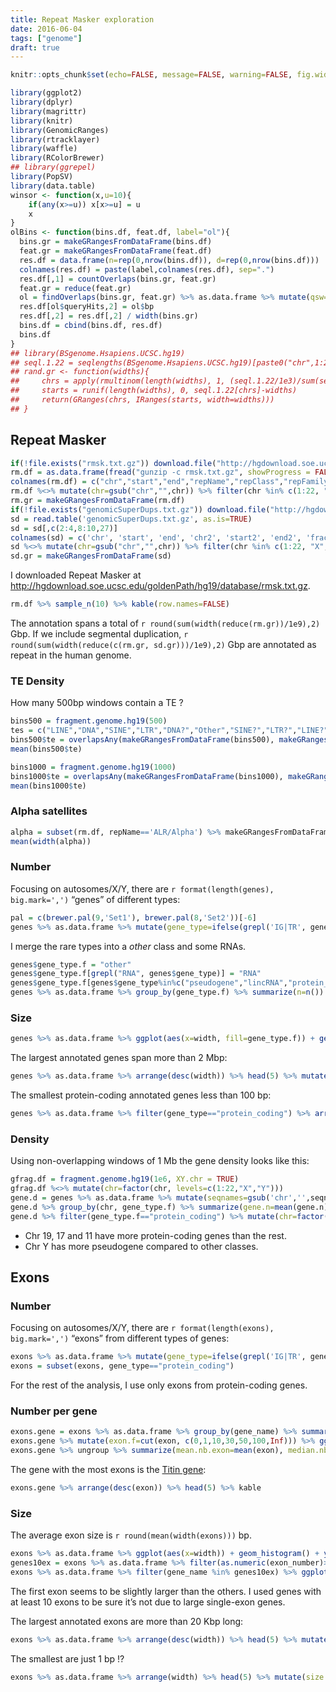 ```yaml
---
title: Repeat Masker exploration
date: 2016-06-04
tags: ["genome"]
draft: true
---
```


```r
knitr::opts_chunk$set(echo=FALSE, message=FALSE, warning=FALSE, fig.width=8)
```

```r
library(ggplot2)
library(dplyr)
library(magrittr)
library(knitr)
library(GenomicRanges)
library(rtracklayer)
library(waffle)
library(RColorBrewer)
## library(ggrepel)
library(PopSV)
library(data.table)
winsor <- function(x,u=10){
    if(any(x>=u)) x[x>=u] = u
    x
}
olBins <- function(bins.df, feat.df, label="ol"){
  bins.gr = makeGRangesFromDataFrame(bins.df)
  feat.gr = makeGRangesFromDataFrame(feat.df)
  res.df = data.frame(n=rep(0,nrow(bins.df)), d=rep(0,nrow(bins.df)))
  colnames(res.df) = paste(label,colnames(res.df), sep=".")
  res.df[,1] = countOverlaps(bins.gr, feat.gr)
  feat.gr = reduce(feat.gr)
  ol = findOverlaps(bins.gr, feat.gr) %>% as.data.frame %>% mutate(qsw=width(pintersect(bins.gr[queryHits], feat.gr[subjectHits]))) %>% group_by(queryHits) %>% summarize(bp=sum(qsw))
  res.df[ol$queryHits,2] = ol$bp
  res.df[,2] = res.df[,2] / width(bins.gr)
  bins.df = cbind(bins.df, res.df)
  bins.df
}
## library(BSgenome.Hsapiens.UCSC.hg19)
## seql.1.22 = seqlengths(BSgenome.Hsapiens.UCSC.hg19)[paste0("chr",1:22)]
## rand.gr <- function(widths){
##     chrs = apply(rmultinom(length(widths), 1, (seql.1.22/1e3)/sum(seql.1.22/1e3)),2,function(e)which(e==1))
##     starts = runif(length(widths), 0, seql.1.22[chrs]-widths)
##     return(GRanges(chrs, IRanges(starts, width=widths)))
## }
```

## Repeat Masker

```r
if(!file.exists("rmsk.txt.gz")) download.file("http://hgdownload.soe.ucsc.edu/goldenPath/hg19/database/rmsk.txt.gz","rmsk.txt.gz")
rm.df = as.data.frame(fread("gunzip -c rmsk.txt.gz", showProgress = FALSE, sel=c(6:8, 11:13)))
colnames(rm.df) = c("chr","start","end","repName","repClass","repFamily")
rm.df %<>% mutate(chr=gsub("chr","",chr)) %>% filter(chr %in% c(1:22, "X", "Y"))
rm.gr = makeGRangesFromDataFrame(rm.df)
if(!file.exists("genomicSuperDups.txt.gz")) download.file("http://hgdownload.soe.ucsc.edu/goldenPath/hg19/database/genomicSuperDups.txt.gz", "genomicSuperDups.txt.gz")
sd = read.table('genomicSuperDups.txt.gz', as.is=TRUE)
sd = sd[,c(2:4,8:10,27)]
colnames(sd) = c('chr', 'start', 'end', 'chr2', 'start2', 'end2', 'fracMatch')
sd %<>% mutate(chr=gsub("chr","",chr)) %>% filter(chr %in% c(1:22, "X", "Y"))
sd.gr = makeGRangesFromDataFrame(sd)
```

I downloaded Repeat Masker at [http://hgdownload.soe.ucsc.edu/goldenPath/hg19/database/rmsk.txt.gz](http://hgdownload.soe.ucsc.edu/goldenPath/hg19/database/rmsk.txt.gz).

```r
rm.df %>% sample_n(10) %>% kable(row.names=FALSE)
```

The annotation spans a total of `r round(sum(width(reduce(rm.gr))/1e9),2)` Gbp. 
If we include segmental duplication, `r round(sum(width(reduce(c(rm.gr, sd.gr)))/1e9),2)` Gbp are annotated as repeat in the human genome.


### TE Density

How many 500bp windows contain a TE ?

```r
bins500 = fragment.genome.hg19(500)
tes = c("LINE","DNA","SINE","LTR","DNA?","Other","SINE?","LTR?","LINE?")
bins500$te = overlapsAny(makeGRangesFromDataFrame(bins500), makeGRangesFromDataFrame(subset(rm.df, repClass %in% tes)))
mean(bins500$te)

bins1000 = fragment.genome.hg19(1000)
bins1000$te = overlapsAny(makeGRangesFromDataFrame(bins1000), makeGRangesFromDataFrame(subset(rm.df, repClass %in% tes)))
mean(bins1000$te)
```

### Alpha satellites

```r
alpha = subset(rm.df, repName=='ALR/Alpha') %>% makeGRangesFromDataFrame
mean(width(alpha))
```


### Number

Focusing on autosomes/X/Y, there are `r format(length(genes), big.mark=',')` "genes" of different types:

```r
pal = c(brewer.pal(9,'Set1'), brewer.pal(8,'Set2'))[-6]
genes %>% as.data.frame %>% mutate(gene_type=ifelse(grepl('IG|TR', gene_type), 'IG/TR', gene_type)) %>% group_by(gene_type) %>% summarize(vals=ceiling(n()/100)) %>% dplyr::rename(names=gene_type) %>% arrange(desc(vals)) %>% as.data.frame %>% waffle(colors=pal[1:15], legend_pos='bottom', rows=15, xlab='1 sq = 100 genes')
```

I merge the rare types into a *other* class and some RNAs.

```r
genes$gene_type.f = "other"
genes$gene_type.f[grepl("RNA", genes$gene_type)] = "RNA"
genes$gene_type.f[genes$gene_type%in%c("pseudogene","lincRNA","protein_coding","miRNA")] = genes$gene_type[genes$gene_type%in%c("pseudogene","lincRNA","protein_coding","miRNA")]
genes %>% as.data.frame %>% group_by(gene_type.f) %>% summarize(n=n()) %>% arrange(desc(n)) %>% kable
```

### Size

```r
genes %>% as.data.frame %>% ggplot(aes(x=width, fill=gene_type.f)) + geom_histogram() + ylab("number of genes") + xlab("gene length (bp)") + theme_bw() + scale_x_log10(breaks=10^(1:6)) + scale_fill_brewer(palette="Set1") + theme(legend.position=c(.99,.99), legend.justification=c(1,1), legend.title=element_blank())
```

The largest annotated genes span more than 2 Mbp:

```r
genes %>% as.data.frame %>% arrange(desc(width)) %>% head(5) %>% mutate(size.Mbp=(width)/1e6) %>% select(seqnames, gene_name, gene_type, size.Mbp) %>% kable
```

The smallest protein-coding annotated genes less than 100 bp:

```r
genes %>% as.data.frame %>% filter(gene_type=="protein_coding") %>% arrange(width) %>% head(5) %>% mutate(size.bp=width) %>% select(seqnames, gene_name, gene_type, size.bp) %>% kable
```

### Density

Using non-overlapping windows of 1 Mb the gene density looks like this:

```r
gfrag.df = fragment.genome.hg19(1e6, XY.chr = TRUE)
gfrag.df %<>% mutate(chr=factor(chr, levels=c(1:22,"X","Y")))
gene.d = genes %>% as.data.frame %>% mutate(seqnames=gsub('chr','',seqnames)) %>% group_by(gene_type.f) %>% do(olBins(gfrag.df, ., "gene"))
gene.d %>% group_by(chr, gene_type.f) %>% summarize(gene.n=mean(gene.n)) %>% ggplot(aes(x=chr, y=gene.n, colour=gene_type.f, group=gene_type.f)) + geom_point() + geom_line() + theme_bw() + ylab("average number of genes per Mb") + scale_colour_brewer(palette="Set1") + theme(legend.position=c(.01,.99), legend.justification=c(0,1), legend.title=element_blank()) + xlab('chromosome')
gene.d %>% filter(gene_type.f=="protein_coding") %>% mutate(chr=factor(chr, levels=rev(levels(chr)))) %>% ggplot(aes(x=start, y=chr)) + geom_tile(aes(fill=gene.n)) + theme_bw() + xlab("position") + geom_tile(fill="yellow", aes(alpha=gene.n==0)) + scale_alpha_manual(values=c(0,1), name="", labels=c('','gene desert')) + scale_fill_gradient(name="genes\nper Mb") + theme(legend.position=c(.99,.01), legend.justification=c(1,0)) + ggtitle("Protein-coding genes")
```

- Chr 19, 17 and 11 have more protein-coding genes than the rest.
- Chr Y has more pseudogene compared to other classes.

## Exons

### Number

Focusing on autosomes/X/Y, there are `r format(length(exons), big.mark=',')` "exons" from different types of genes:

```r
exons %>% as.data.frame %>% mutate(gene_type=ifelse(grepl('IG|TR', gene_type), 'IG/TR', gene_type)) %>% group_by(gene_type) %>% summarize(vals=ceiling(n()/1000)) %>% dplyr::rename(names=gene_type) %>% arrange(desc(vals)) %>% as.data.frame %>% waffle(colors=pal[1:15], legend_pos='bottom', rows=20, xlab='1 sq = 1,000 exons')
exons = subset(exons, gene_type=="protein_coding")
```

For the rest of the analysis, I use only exons from protein-coding genes.

### Number per gene

```r
exons.gene = exons %>% as.data.frame %>% group_by(gene_name) %>% summarize(exon=n())
exons.gene %>% mutate(exon.f=cut(exon, c(0,1,10,30,50,100,Inf))) %>% ggplot(aes(x=exon.f)) + geom_bar() + xlab('number of exons in gene') + ylab('number of genes') + theme_bw()
exons.gene %>% ungroup %>% summarize(mean.nb.exon=mean(exon), median.nb.exon=median(exon), max.nb.exon=max(exon)) %>% kable(digits=1)
```

The gene with the most exons is the [Titin gene](http://www.genecards.org/cgi-bin/carddisp.pl?gene=TTN):

```r
exons.gene %>% arrange(desc(exon)) %>% head(5) %>% kable
```

### Size

The average exon size is `r round(mean(width(exons)))` bp. 

```r
exons %>% as.data.frame %>% ggplot(aes(x=width)) + geom_histogram() + ylab("number of exons") + xlab("exon length (bp)") + theme_bw() + scale_x_log10(breaks=c(1,10,100,1000,1e4))
genes10ex = exons %>% as.data.frame %>% filter(as.numeric(exon_number)>10) %>% .$gene_name %>% unique
exons %>% as.data.frame %>% filter(gene_name %in% genes10ex) %>% ggplot(aes(x=factor(winsor(as.numeric(exon_number), 10)), y=winsor(width, 1000))) + geom_violin() + geom_boxplot(alpha=0) + xlab("exon order") + ylab("exon length (bp)") + theme_bw() + scale_y_continuous(breaks=seq(0,1000,200), labels=c(seq(0,800,200), ">1000")) + scale_x_discrete(breaks=1:10, labels=c(1:9, "10+"))
```

The first exon seems to be slightly larger than the others. I used genes with at least 10 exons to be sure it's not due to large single-exon genes.

The largest annotated exons are more than 20 Kbp long:

```r
exons %>% as.data.frame %>% arrange(desc(width)) %>% head(5) %>% mutate(size.kb=(width)/1e3) %>% select(seqnames, gene_name, size.kb) %>% kable(digits=2)
```

The smallest are just 1 bp !?

```r
exons %>% as.data.frame %>% arrange(width) %>% head(5) %>% mutate(size.bp=width) %>% select(seqnames, gene_name, size.bp) %>% kable(digits=2)
```
